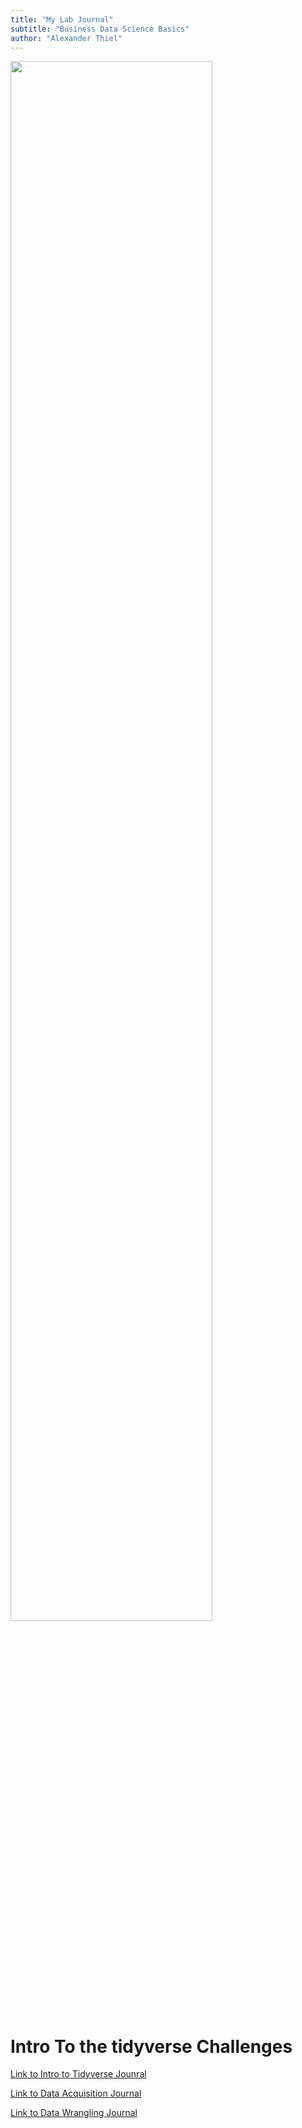 ```yaml
---
title: "My Lab Journal"
subtitle: "Business Data Science Basics"
author: "Alexander Thiel"
---
```


![](assets/logo/logo.png){width="80%" fig-align="center"}

# Intro To the tidyverse Challenges

[Link to Intro to Tidyverse Jounral](/content/01_journal/01_tidyverse.qmd)


[Link to Data Acquisition Journal](/content/01_journal/02_data_acquisition.qmd)

[Link to Data Wrangling Journal](/content/01_journal/03_data_wrangling.qmd)

